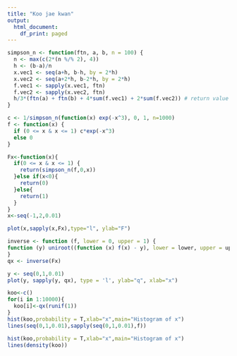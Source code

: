 ```yaml
---
title: "Koo jae kwan"
output:
  html_document:
    df_print: paged
---
```


```r
simpson_n <- function(ftn, a, b, n = 100) {
  n <- max(c(2*(n %/% 2), 4))
  h <- (b-a)/n
  x.vec1 <- seq(a+h, b-h, by = 2*h)
  x.vec2 <- seq(a+2*h, b-2*h, by = 2*h)
  f.vec1 <- sapply(x.vec1, ftn)
  f.vec2 <- sapply(x.vec2, ftn)
  h/3*(ftn(a) + ftn(b) + 4*sum(f.vec1) + 2*sum(f.vec2)) # return value
}
```
```r
c <- 1/simpson_n(function(x) exp(-x^3), 0, 1, n=1000)
f <- function(x) {
  if (0 <= x & x <= 1) c*exp(-x^3)
  else 0
}
```
```r
Fx<-function(x){
  if(0 <= x & x <= 1) {
    return(simpson_n(f,0,x))
  }else if(x<0){
    return(0)
  }else{
    return(1)
  }
}
x<-seq(-1,2,0.01)

plot(x,sapply(x,Fx),type="l", ylab="F")
```
```r
inverse <- function (f, lower = 0, upper = 1) {
function (y) uniroot((function (x) f(x) - y), lower = lower, upper = upper)[[1]]
}
qx <- inverse(Fx)
```
```r
y <- seq(0,1,0.01)
plot(y, sapply(y, qx), type = 'l', ylab="q", xlab="x")
```
```r
koo<-c()
for(i in 1:10000){
  koo[i]<-qx(runif(1))
}
hist(koo,probability = T,xlab="x",main="Histogram of x")
lines(seq(0,1,0.01),sapply(seq(0,1,0.01),f))
```
```r
hist(koo,probability = T,xlab="x",main="Histogram of x")
lines(density(koo))
```



